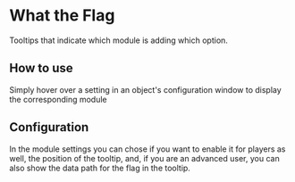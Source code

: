 
# What the Flag

Tooltips that indicate which module is adding which option.

<ImageButBetter
  src='/../public/images/WTF/Wtftooltip.png'
  alt='Basic WTF Tooltip'
  width={2000}
  height={2000}
  className={styles.wikiimage}
/>

## How to use

Simply hover over a setting in an object's configuration window to
display the corresponding module

## Configuration

In the module settings you can chose if you want to enable it for
players as well, the position of the tooltip, and, if you are an
advanced user, you can also show the data path for the flag in the
tooltip.

